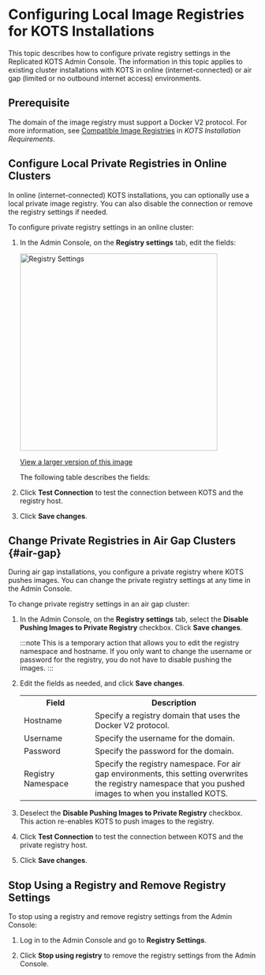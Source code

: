 
# Configuring Local Image Registries for KOTS Installations

This topic describes how to configure private registry settings in the Replicated KOTS Admin Console. The information in this topic applies to existing cluster installations with KOTS in online (internet-connected) or air gap (limited or no outbound internet access) environments.

## Prerequisite

The domain of the image registry must support a Docker V2 protocol. For more information, see [Compatible Image Registries](installing-general-requirements#registries) in _KOTS Installation Requirements_.

## Configure Local Private Registries in Online Clusters

In online (internet-connected) KOTS installations, you can optionally use a local private image registry. You can also disable the connection or remove the registry settings if needed.

To configure private registry settings in an online cluster:

1. In the Admin Console, on the **Registry settings** tab, edit the fields:
    
    <img src="/images/registry-settings.png" alt="Registry Settings" width="400"></img>

    [View a larger version of this image](/images/registry-settings.png)

    The following table describes the fields:

    <ImageRegistrySettings/>

1. Click **Test Connection** to test the connection between KOTS and the registry host.

1. Click **Save changes**.

## Change Private Registries in Air Gap Clusters {#air-gap}

During air gap installations, you configure a private registry where KOTS pushes images. You can change the private registry settings at any time in the Admin Console.

To change private registry settings in an air gap cluster:

1. In the Admin Console, on the **Registry settings** tab, select the **Disable Pushing Images to Private Registry** checkbox. Click **Save changes**. 

   :::note
   This is a temporary action that allows you to edit the registry namespace and hostname. If you only want to change the username or password for the registry, you do not have to disable pushing the images.
   :::

1. Edit the fields as needed, and click **Save changes**.

     <table>
      <tr>
        <th width="30%">Field</th>
        <th width="70%">Description</th>
      </tr>
      <tr>
        <td>Hostname</td>
        <td>Specify a registry domain that uses the Docker V2 protocol.</td>
      </tr>
      <tr>
        <td>Username</td>
        <td>Specify the username for the domain.</td>
      </tr>
      <tr>
        <td>Password</td>
        <td>Specify the password for the domain.</td>
      </tr>
      <tr>
        <td>Registry Namespace</td>
        <td>Specify the registry namespace. For air gap environments, this setting overwrites the registry namespace that you pushed images to when you installed KOTS.</td>
      </tr>
     </table>

1. Deselect the **Disable Pushing Images to Private Registry** checkbox. This action re-enables KOTS to push images to the registry.

1. Click **Test Connection** to test the connection between KOTS and the private registry host.

1. Click **Save changes**.

## Stop Using a Registry and Remove Registry Settings

To stop using a registry and remove registry settings from the Admin Console:

1. Log in to the Admin Console and go to **Registry Settings**.

1. Click **Stop using registry** to remove the registry settings from the Admin Console.